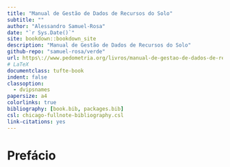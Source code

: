 ```yaml
--- 
title: "Manual de Gestão de Dados de Recursos do Solo"
subtitle: ""
author: "Alessandro Samuel-Rosa"
date: "`r Sys.Date()`"
site: bookdown::bookdown_site
description: "Manual de Gestão de Dados de Recursos do Solo"
github-repo: "samuel-rosa/verde"
url: https\://www.pedometria.org/livros/manual-de-gestao-de-dados-de-recursos-do-solo/
# LaTeX
documentclass: tufte-book
indent: false
classoption:
  - dvipsnames
papersize: a4
colorlinks: true
bibliography: [book.bib, packages.bib]
csl: chicago-fullnote-bibliography.csl
link-citations: yes
---
```




# Prefácio {-}

<!-- Autores -->
[^alessandro]: Dr. Alessandro Samuel-Rosa é professor na Universidade Tecnológica Federal do Paraná, Departamento de Agronomia, Prolongamento da Rua Cerejeira, s/n, CEP 85892-000, Santa Helena, Paraná, Brasil.
[^wenceslau]: Dr. Wenceslau Geraldes Teixeira é pesquisador na Empresa Brasileira de Pesquisa Agropecuária, Centro Nacional de Pesquisa de Solos, Rua Jardim Botânico, 1024, CEP 22460-000, Rio de Janeiro, Rio de Janeiro, Brasil.
[^joao-herbert]: Dr. João Herbert Moreira Viana é pesquisador na Empresa Brasileira de Pesquisa Agropecuária, Centro Nacional de Pesquisa de Milho e Sorgo, Rodovia MG-424, Km 45, CEP 35701-970, Sete Lagoas, Minas Gerais, Brasil.
[^taciara]: MSc. Taciara Zborowski Horst-Heinen é pesquisadora na Universidade Federal de Santa Maria, Programa de Pós-Graduação em Ciência do Solo, Avenida Roraima, 1000, CEP 97105-900, Santa Maria, Rio Grande do Sul, Brasil.
